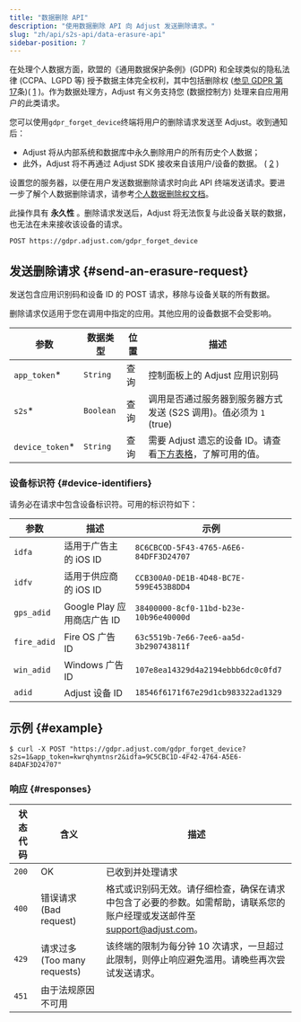 ```yaml
---
title: "数据删除 API"
description: "使用数据删除 API 向 Adjust 发送删除请求。"
slug: "zh/api/s2s-api/data-erasure-api"
sidebar-position: 7
---
```


在处理个人数据方面，欧盟的《通用数据保护条例》\(GDPR\) 和全球类似的隐私法律 \(CCPA、LGPD 等\) 授予数据主体完全权利，其中包括删除权 \([参见 GDPR 第 17](https://gdpr.eu/article-17-right-to-be-forgotten/)条\)\( [1](https://help.adjust.com/zh/article/gdpr#ref-1) \)。作为数据处理方，Adjust 有义务支持您 \(数据控制方\) 处理来自应用用户的此类请求。

您可以使用`gdpr_forget_device`终端将用户的删除请求发送至 Adjust。收到通知后：

-  Adjust 将从内部系统和数据库中永久删除用户的所有历史个人数据；
-  此外，Adjust 将不再通过 Adjust SDK 接收来自该用户/设备的数据。 \( [2](https://help.adjust.com/zh/article/gdpr#ref-2) \)

设置您的服务器，以便在用户发送数据删除请求时向此 API 终端发送请求。要进一步了解个人数据删除请求，请参考[个人数据删除权文档](https://help.adjust.com/zh/article/gdpr)。

<Callout type="important">

此操作具有 **永久性** 。删除请求发送后，Adjust 将无法恢复与此设备关联的数据，也无法在未来接收该设备的请求。

</Callout>
<CodeBlock title="终端" highlight="/gdpr_forget_device">

```http
POST https://gdpr.adjust.com/gdpr_forget_device
```

</CodeBlock>

## 发送删除请求 {#send-an-erasure-request}

发送包含应用识别码和设备 ID 的 POST 请求，移除与设备关联的所有数据。

<Callout type="note">

删除请求仅适用于您在调用中指定的应用。其他应用的设备数据不会受影响。

</Callout>

| 参数             | 数据类型  | 位置 | 描述                                                                     |
| ---------------- | --------- | ---- | ------------------------------------------------------------------------ |
| `app_token`\*    | `String`  | 查询 | 控制面板上的 Adjust 应用识别码                                           |
| `s2s`\*          | `Boolean` | 查询 | 调用是否通过服务器到服务器方式发送 \(S2S 调用\)。值必须为 `1` \(true\)   |
| `device_token`\* | `String`  | 查询 | 需要 Adjust 遗忘的设备 ID。请查看[下方表格](#device-ids)，了解可用的值。 |

### 设备标识符 {#device-identifiers}

请务必在请求中包含设备标识符。可用的标识符如下：

| 参数        | 描述                        | 示例                                   |
| ----------- | --------------------------- | -------------------------------------- |
| `idfa`      | 适用于广告主的 iOS ID       | `8C6CBCOD-5F43-4765-A6E6-84DFF3D24707` |
| `idfv`      | 适用于供应商的 iOS ID       | `CCB300A0-DE1B-4D48-BC7E-599E453B8DD4` |
| `gps_adid`  | Google Play 应用商店广告 ID | `38400000-8cf0-11bd-b23e-10b96e40000d` |
| `fire_adid` | Fire OS 广告 ID             | `63c5519b-7e66-7ee6-aa5d-3b290743811f` |
| `win_adid`  | Windows 广告 ID             | `107e8ea14329d4a2194ebbb6dc0c0fd7`     |
| `adid`      | Adjust 设备 ID              | `18546f6171f67e29d1cb983322ad1329`     |

## 示例 {#example}

<CodeBlock title="cURL" highlight="app_token=kwrqhymtnsr2&idfa=9C5CBC1D-4F42-4764-A5E6-84DAF3D24707">

```console
$ curl -X POST "https://gdpr.adjust.com/gdpr_forget_device?s2s=1&app_token=kwrqhymtnsr2&idfa=9C5CBC1D-4F42-4764-A5E6-84DAF3D24707"
```

</CodeBlock>

### 响应 {#responses}

| 状态代码 | 含义                           | 描述                                                                                                                                                  |
| -------- | ------------------------------ | ----------------------------------------------------------------------------------------------------------------------------------------------------- |
| `200`    | OK                             | 已收到并处理请求                                                                                                                                      |
| `400`    | 错误请求 \(Bad request\)       | 格式或识别码无效。请仔细检查，确保在请求中包含了必要的参数。如需帮助，请联系您的账户经理或发送邮件至[support@adjust.com](mailto:support@adjust.com)。 |
| `429`    | 请求过多 \(Too many requests\) | 该终端的限制为每分钟 10 次请求，一旦超过此限制，则停止响应避免滥用。请晚些再次尝试发送请求。                                                          |
| `451`    | 由于法规原因不可用             |                                                                                                                                                       |
